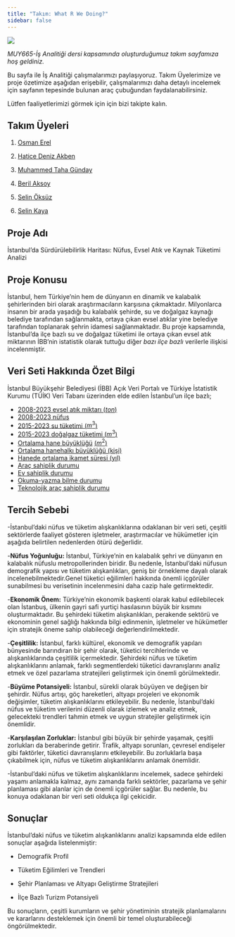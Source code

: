 ```yaml
---
title: "Takım: What R We Doing?"
sidebar: false 
---
```


![](assets/images/takim_gorsel.webp){fig-align="center"}

*MUY665-İş Analitiği dersi kapsamında oluşturduğumuz takım sayfamıza hoş geldiniz.*

Bu sayfa ile İş Analitiği çalışmalarımızı paylaşıyoruz. Takım Üyelerimize ve proje özetimize aşağıdan erişebilir, çalışmalarımızı daha detaylı incelemek için sayfanın tepesinde bulunan araç çubuğundan faydalanabilirsiniz.

Lütfen faaliyetlerimizi görmek için için bizi takipte kalın.

## Takım Üyeleri

1.  [Osman Erel](/takim/osmanerel.qmd)

2.  [Hatice Deniz Akben](/takim/hdenizakbel.qmd)

3.  [Muhammed Taha Günday](/takim/mtgunday.qmd)

4.  [Beril Aksoy](/takim/berilaksoy.qmd)

5.  [Selin Öksüz](/takim/selinoksuz.qmd)

6.  [Selin Kaya](/takim/selinkaya.qmd)

## Proje Adı

İstanbul’da Sürdürülebilirlik Haritası: Nüfus, Evsel Atık ve Kaynak Tüketimi Analizi

## Proje Konusu

İstanbul, hem Türkiye'nin hem de dünyanın en dinamik ve kalabalık şehirlerinden biri olarak araştırmacıların karşısına çıkmaktadır. Milyonlarca insanın bir arada yaşadığı bu kalabalık şehirde, su ve doğalgaz kaynağı belediye tarafından sağlanmakta, ortaya çıkan evsel atıklar yine belediye tarafından toplanarak şehrin idamesi sağlanmaktadır. Bu proje kapsamında, İstanbul'da ilçe bazlı su ve doğalgaz tüketimi ile ortaya çıkan evsel atık miktarının İBB'nin istatistik olarak tuttuğu diğer *bazı ilçe bazlı* verilerle ilişkisi incelenmiştir.

## Veri Seti Hakkında Özet Bilgi

İstanbul Büyükşehir Belediyesi (İBB) Açık Veri Portalı ve Türkiye İstatistik Kurumu (TÜİK) Veri Tabanı üzerinden elde edilen İstanbul'un ilçe bazlı;

-   [2008-2023 evsel atık miktarı ($ton$)](https://data.ibb.gov.tr/dataset/evsel-atik-miktari)
-   [2008-2023 nüfus](https://data.tuik.gov.tr/Kategori/GetKategori?p=Nufus-ve-Demografi-109)
-   [2015-2023 su tüketimi ($m^3$)](https://data.ibb.gov.tr/dataset/ilce-bazinda-su-tuketim-miktari)
-   [2015-2023 doğalgaz tüketimi ($m^3$)](https://data.ibb.gov.tr/dataset/ilce-bazinda-aylik-dogalgaz-tuketim-miktari)
-   [Ortalama hane büyüklüğü](https://data.ibb.gov.tr/dataset/vdym-ilce-bazli-ortalama-hane-buyuklukleri-m2) [($m^2$)](https://data.ibb.gov.tr/dataset/ilce-bazinda-aylik-dogalgaz-tuketim-miktari)
-   [Ortalama hanehalkı büyüklüğü (kişi)](https://data.ibb.gov.tr/dataset/ilce-bazli-ortalama-hane-halki-buyuklugu)
-   [Hanede ortalama ikamet süresi (yıl)](https://data.ibb.gov.tr/dataset/vdym-ilce-bazinda-yasanilan-konutta-ortalama-ikamet-suresi-ortalama-yil)
-   [Araç sahiplik durumu](https://data.ibb.gov.tr/dataset/vdym-ilce-bazinda-hanelerdeki-arac-sahipligi-durumu)
-   [Ev sahiplik durumu](https://data.ibb.gov.tr/dataset/vdym-ilce-bazinda-hanelerdeki-mulkiyet-durumu)
-   [Okuma-yazma bilme durumu](https://data.ibb.gov.tr/dataset/ilce-bazli-okuma-yazma-bilen-bilmeyen-kisi-sayisi)
-   [Teknolojik araç sahiplik durumu](https://data.ibb.gov.tr/dataset/vdym-ilce-bazinda-hanelerdeki-teknolojik-arac-sayilari)

## Tercih Sebebi

-İstanbul'daki nüfus ve tüketim alışkanlıklarına odaklanan bir veri seti, çeşitli sektörlerde faaliyet gösteren işletmeler, araştırmacılar ve hükümetler için aşağıda belirtilen nedenlerden ötürü değerlidir.

\-**Nüfus Yoğunluğu:** İstanbul, Türkiye'nin en kalabalık şehri ve dünyanın en kalabalık nüfuslu metropollerinden biridir. Bu nedenle, İstanbul'daki nüfusun demografik yapısı ve tüketim alışkanlıkları, geniş bir örnekleme dayalı olarak incelenebilmektedir.Genel tüketici eğilimleri hakkında önemli içgörüler sunabilmesi bu verisetinin incelenmesini daha cazip hale getirmektedir.

\-**Ekonomik Önem:** Türkiye'nin ekonomik başkenti olarak kabul edilebilecek olan İstanbuş, ülkenin gayri safi yurtiçi hasılasının büyük bir kısmını oluşturmaktadır. Bu şehirdeki tüketim alışkanlıkları, perakende sektörü ve ekonominin genel sağlığı hakkında bilgi edinmenin, işletmeler ve hükümetler için stratejik öneme sahip olabileceği değerlendirilmektedir.

\-**Çeşitlilik:** İstanbul, farklı kültürel, ekonomik ve demografik yapıları bünyesinde barındıran bir şehir olarak, tüketici tercihlerinde ve alışkanlıklarında çeşitlilik içermektedir. Şehirdeki nüfus ve tüketim alışkanlıklarını anlamak, farklı segmentlerdeki tüketici davranışlarını analiz etmek ve özel pazarlama stratejileri geliştirmek için önemli görülmektedir.

\-**Büyüme Potansiyeli:** İstanbul, sürekli olarak büyüyen ve değişen bir şehirdir. Nüfus artışı, göç hareketleri, altyapı projeleri ve ekonomik değişimler, tüketim alışkanlıklarını etkileyebilir. Bu nedenle, İstanbul'daki nüfus ve tüketim verilerini düzenli olarak izlemek ve analiz etmek, gelecekteki trendleri tahmin etmek ve uygun stratejiler geliştirmek için önemlidir.

\-**Karşılaşılan Zorluklar:** İstanbul gibi büyük bir şehirde yaşamak, çeşitli zorlukları da beraberinde getirir. Trafik, altyapı sorunları, çevresel endişeler gibi faktörler, tüketici davranışlarını etkileyebilir. Bu zorluklarla başa çıkabilmek için, nüfus ve tüketim alışkanlıklarını anlamak önemlidir.

-İstanbul'daki nüfus ve tüketim alışkanlıklarını incelemek, sadece şehirdeki yaşamı anlamakla kalmaz, aynı zamanda farklı sektörler, pazarlama ve şehir planlaması gibi alanlar için de önemli içgörüler sağlar. Bu nedenle, bu konuya odaklanan bir veri seti oldukça ilgi çekicidir.

## Sonuçlar

İstanbul'daki nüfus ve tüketim alışkanlıklarını analizi kapsamında elde edilen sonuçlar aşağıda listelenmiştir:

-   Demografik Profil

-   Tüketim Eğilimleri ve Trendleri

-   Şehir Planlaması ve Altyapı Geliştirme Stratejileri

-   İlçe Bazlı Turizm Potansiyeli

Bu sonuçların, çeşitli kurumların ve şehir yönetiminin stratejik planlamalarını ve kararlarını desteklemek için önemli bir temel oluşturabileceği öngörülmektedir.
